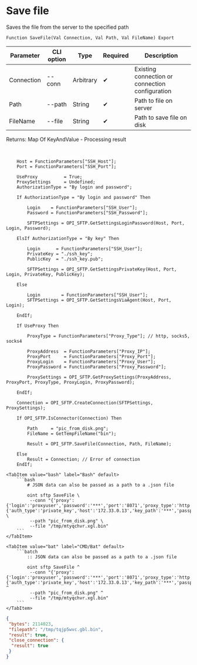 ﻿---
sidebar_position: 3
description: Save file and other functions to work with SFTP in the Open Integration Package, a free open-source integration library for 1C:Enterprise 8, OneScript and CLI
keywords: [1C, 1С, 1С:Enterprise, 1С:Enterprise 8.3, API, Integration, Services, Exchange, OneScript, CLI, SFTP]
---


# Save file
 Saves the file from the server to the specified path



`Function SaveFile(Val Connection, Val Path, Val FileName) Export`

  | Parameter | CLI option | Type | Required | Description |
  |-|-|-|-|-|
  | Connection | --conn | Arbitrary | &#x2714; | Existing connection or connection configuration |
  | Path | --path | String | &#x2714; | Path to file on server |
  | FileName | --file | String | &#x2714; | Path to save file on disk |

  
  Returns:  Map Of KeyAndValue - Processing result

<br/>



```bsl title="1C:Enterprise/OneScript code example"
    Host = FunctionParameters["SSH_Host"];
    Port = FunctionParameters["SSH_Port"];

    UseProxy          = True;
    ProxySettings     = Undefined;
    AuthorizationType = "By login and password";

    If AuthorizationType = "By login and password" Then

        Login    = FunctionParameters["SSH_User"];
        Password = FunctionParameters["SSH_Password"];

        SFTPSettings = OPI_SFTP.GetSettingsLoginPassword(Host, Port, Login, Password);

    ElsIf AuthorizationType = "By key" Then

        Login      = FunctionParameters["SSH_User"];
        PrivateKey = "./ssh_key";
        PublicKey  = "./ssh_key.pub";

        SFTPSettings = OPI_SFTP.GetSettingsPrivateKey(Host, Port, Login, PrivateKey, PublicKey);

    Else

        Login        = FunctionParameters["SSH_User"];
        SFTPSettings = OPI_SFTP.GetSettingsViaAgent(Host, Port, Login);

    EndIf;

    If UseProxy Then

        ProxyType = FunctionParameters["Proxy_Type"]; // http, socks5, socks4

        ProxyAddress  = FunctionParameters["Proxy_IP"];
        ProxyPort     = FunctionParameters["Proxy_Port"];
        ProxyLogin    = FunctionParameters["Proxy_User"];
        ProxyPassword = FunctionParameters["Proxy_Password"];

        ProxySettings = OPI_SFTP.GetProxySettings(ProxyAddress, ProxyPort, ProxyType, ProxyLogin, ProxyPassword);

    EndIf;

    Connection = OPI_SFTP.CreateConnection(SFTPSettings, ProxySettings);

    If OPI_SFTP.IsConnector(Connection) Then

        Path     = "pic_from_disk.png";
        FileName = GetTempFileName("bin");

        Result = OPI_SFTP.SaveFile(Connection, Path, FileName);

    Else
        Result = Connection; // Error of connection
    EndIf;
```
 

 <Tabs>
  
    <TabItem value="bash" label="Bash" default>
        ```bash
            # JSON data can also be passed as a path to a .json file
            
            oint sftp SaveFile \
             --conn "{'proxy':{'login':'proxyuser','password':'***','port':'8071','proxy_type':'http','server':'127.0.0.1'},'set':{'auth_type':'private_key','host':'172.33.0.13','key_path':'***','passphrase':null,'password':null,'port':'2222','pub_path':'/tmp/0ryurmds.fdc.tmp','username':'bayselonarrend'}}" \
             --path "pic_from_disk.png" \
             --file "/tmp/mtyqchvr.xgl.bin"
        ```
    </TabItem>
  
    <TabItem value="bat" label="CMD/Bat" default>
        ```batch
            :: JSON data can also be passed as a path to a .json file
            
            oint sftp SaveFile ^
             --conn "{'proxy':{'login':'proxyuser','password':'***','port':'8071','proxy_type':'http','server':'127.0.0.1'},'set':{'auth_type':'private_key','host':'172.33.0.13','key_path':'***','passphrase':null,'password':null,'port':'2222','pub_path':'/tmp/0ryurmds.fdc.tmp','username':'bayselonarrend'}}" ^
             --path "pic_from_disk.png" ^
             --file "/tmp/mtyqchvr.xgl.bin"
        ```
    </TabItem>
</Tabs>


```json title="Result"
{
 "bytes": 2114023,
 "filepath": "/tmp/tqjp5wvc.gbl.bin",
 "result": true,
 "close_connection": {
  "result": true
 }
}
```
